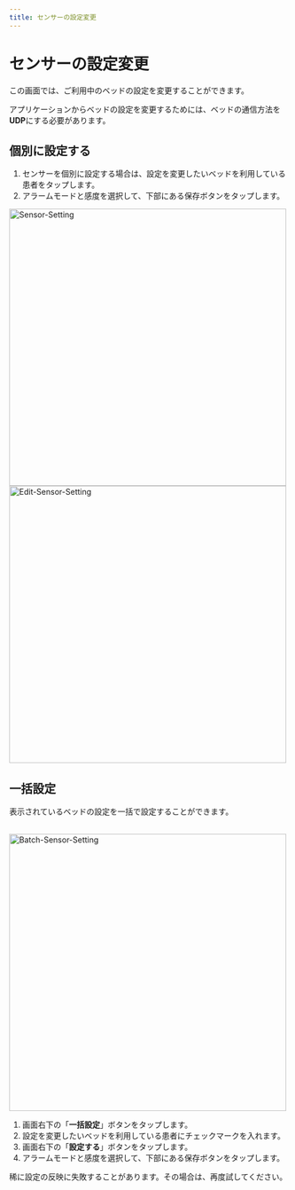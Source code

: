 ```yaml
---
title: センサーの設定変更
---
```


# センサーの設定変更

この画面では、ご利用中のベッドの設定を変更することができます。

<Warning>アプリケーションからベッドの設定を変更するためには、ベッドの通信方法を**UDP**にする必要があります。</Warning>

## 個別に設定する

1. センサーを個別に設定する場合は、設定を変更したいベッドを利用している患者をタップします。
2. アラームモードと感度を選択して、下部にある保存ボタンをタップします。

<Image zoom src="/assets/setting/sensor-setting/sensor-setting.png" alt="Sensor-Setting" height="500" />

<Image zoom src="/assets/setting/sensor-setting/edit-sensor-setting.png" alt="Edit-Sensor-Setting" height="500" />

## 一括設定

表示されているベッドの設定を一括で設定することができます。<br></br>

<Image zoom src="/assets/setting/sensor-setting/batch-sensor-setting.png" alt="Batch-Sensor-Setting" height="500" />

1. 画面右下の「**一括設定**」ボタンをタップします。
2. 設定を変更したいベッドを利用している患者にチェックマークを入れます。
3. 画面右下の「**設定する**」ボタンをタップします。
4. アラームモードと感度を選択して、下部にある保存ボタンをタップします。

<Info>稀に設定の反映に失敗することがあります。その場合は、再度試してください。</Info>
